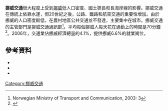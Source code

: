 {{expand|time=2016-02-22T04:22:55+00:00}}
'''挪威交通'''很大程度上受到[[挪威|挪威]]低人口密度、國土狹長和長海岸線的影響。挪威交通在傳統上依靠水運，但20世紀之後，公路、鐵路和航空交通的重要性增加。由於挪威的人口密度較低，在農村地區公共交通並不發達，主要集中在城市。挪威交通的主管部門是挪威交通通訊部<ref>Norwegian Ministry of Transport and Communication, 2003: 3</ref>。平均每個挪威人每天花在通勤上的時間是70分鐘<ref name=sntrans>{{cite web |url=http://www.ssb.no/english/subjects/10/12/transport_en/ |title=Transport |author=Statistics Norway |accessdate=2008-07-15 |authorlink=Statistics Norway |archive-date=2012-11-13 |archive-url=https://web.archive.org/web/20121113151853/http://www.ssb.no/english/subjects/10/12/transport_en/ |dead-url=no }}</ref>。2006年，交通業佔挪威經濟總量的4.1%，提供挪威6.6%的就業崗位。

==參考資料==
{{reflist}}
*{{cite web |url=http://www.regjeringen.no/Upload/SD/Vedlegg/brosjyre_samferdselsdepartementet_eng.pdf |format=PDF |title=The Norwegian Ministry of Transport and Communications |author=Norwegian Ministry of Transport and Communications |year=2003 |authorlink=Norwegian Ministry of Transport and Communications |deadurl=yes |archiveurl=https://web.archive.org/web/20120329012601/http://www.regjeringen.no/Upload/SD/Vedlegg/brosjyre_samferdselsdepartementet_eng.pdf |archivedate=2012-03-29 }}
*{{cite web |url=http://www.jernbaneverket.no/multimedia/archive/01821/Jernbanestatistikk_1821829a.pdf |format=PDF |title=Railway Statistics 2007 |author=Norwegian National Rail Administration |year=2008 |authorlink=Norwegian National Rail Administration |deadurl=yes |archiveurl=https://web.archive.org/web/20081217042116/http://www.jernbaneverket.no/multimedia/archive/01821/Jernbanestatistikk_1821829a.pdf |archivedate=2008-12-17 }}
*{{cite web |url=http://www.vegvesen.no/cs/Satellite?blobcol=urlpdf&blobheader=application%2Fpdf&blobheadername1=Content-Disposition%3A&blobheadervalue1=attachment%3Bfilename%3Dpdf_Statens_vegvesen.pdf&blobkey=id&blobtable=SVVvedlegg&blobwhere=1210075240176&ssbinary=true |title=Ferry Statistics 2007 |author=Norwegian Public Roads Administration |year=2008 |language=Norwegian |authorlink=Norwegian Public Roads Administration }}{{dead link|date=2017年12月 |bot=InternetArchiveBot |fix-attempted=yes }}
{{歐洲題目|交通}}
[[Category:挪威交通|Category:挪威交通]]